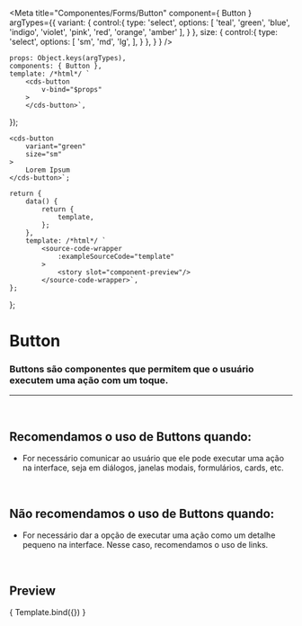 
<Meta
	title="Componentes/Forms/Button"
	component={ Button }
	argTypes={{
		variant: {
			control:{
				type: 'select',
				options: [
					'teal',
					'green',
					'blue',
					'indigo',
					'violet',
					'pink',
					'red',
					'orange',
					'amber'
				],
			}
		},
		size: {
			control:{
				type: 'select',
				options: [
					'sm',
					'md',
					'lg',
				],
			}
		},
	}
}
/>

	props: Object.keys(argTypes),
	components: { Button },
	template: /*html*/ `
		<cds-button
			v-bind="$props" 
		>
		</cds-button>`,
});

	<cds-button
		variant="green"
		size="sm"
	>
		Lorem Ipsum
	</cds-button>`;

	return {
		data() {
			return {
				template,
			};
		},
		template: /*html*/ `
			<source-code-wrapper
				:exampleSourceCode="template"
			>
				<story slot="component-preview"/>
			</source-code-wrapper>`,
	};
};

# Button

### Buttons são componentes que permitem que o usuário executem uma ação com um toque.
---
<br />

## Recomendamos o uso de Buttons quando:
- For necessário comunicar ao usuário que ele pode executar uma ação na interface,
seja em diálogos, janelas modais, formulários, cards, etc.


<br />

## Não recomendamos o uso de Buttons quando:
- For necessário dar a opção de executar uma ação como um detalhe pequeno na interface.
Nesse caso, recomendamos o uso de links.

<br />

## Preview

<Canvas>
	<Story
		name="Button"
		decorators={[docsDecorator]}
		args={{
			variant: 'blue',
			size: 'md',
			text: 'Lorem Ipsum',
		}}
	>
		{ Template.bind({}) }
	</Story>
</Canvas>

<ArgsTable story="Button" />
